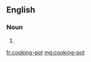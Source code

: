 ==English==

===Noun===
{{en-noun|head=[[cooking]]-[[pot]]}}

# {{alternative spelling of|cooking pot|lang=en}}

[[fr:cooking-pot]]
[[mg:cooking-pot]]